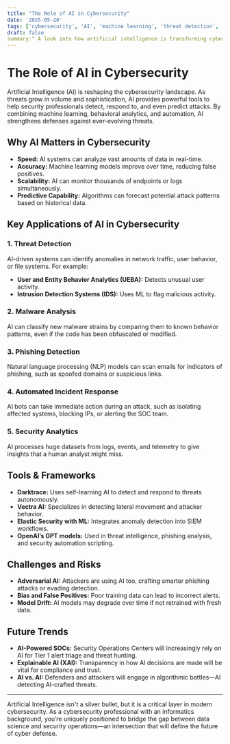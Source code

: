 ```yaml
---
title: "The Role of AI in Cybersecurity"
date: '2025-05-20'
tags: ['cybersecurity', 'AI', 'machine learning', 'threat detection', 'infosec']
draft: false
summary:" A look into how artificial intelligence is transforming cybersecurity, from threat detection to automated response."
---
```


# The Role of AI in Cybersecurity

Artificial Intelligence (AI) is reshaping the cybersecurity landscape. As threats grow in volume and sophistication, AI provides powerful tools to help security professionals detect, respond to, and even predict attacks. By combining machine learning, behavioral analytics, and automation, AI strengthens defenses against ever-evolving threats.

## Why AI Matters in Cybersecurity

- **Speed:** AI systems can analyze vast amounts of data in real-time.
- **Accuracy:** Machine learning models improve over time, reducing false positives.
- **Scalability:** AI can monitor thousands of endpoints or logs simultaneously.
- **Predictive Capability:** Algorithms can forecast potential attack patterns based on historical data.

## Key Applications of AI in Cybersecurity

### 1. Threat Detection

AI-driven systems can identify anomalies in network traffic, user behavior, or file systems. For example:

- **User and Entity Behavior Analytics (UEBA):** Detects unusual user activity.
- **Intrusion Detection Systems (IDS):** Uses ML to flag malicious activity.

### 2. Malware Analysis

AI can classify new malware strains by comparing them to known behavior patterns, even if the code has been obfuscated or modified.

### 3. Phishing Detection

Natural language processing (NLP) models can scan emails for indicators of phishing, such as spoofed domains or suspicious links.

### 4. Automated Incident Response

AI bots can take immediate action during an attack, such as isolating affected systems, blocking IPs, or alerting the SOC team.

### 5. Security Analytics

AI processes huge datasets from logs, events, and telemetry to give insights that a human analyst might miss.

## Tools & Frameworks

- **Darktrace:** Uses self-learning AI to detect and respond to threats autonomously.
- **Vectra AI:** Specializes in detecting lateral movement and attacker behavior.
- **Elastic Security with ML:** Integrates anomaly detection into SIEM workflows.
- **OpenAI’s GPT models:** Used in threat intelligence, phishing analysis, and security automation scripting.

## Challenges and Risks

- **Adversarial AI:** Attackers are using AI too, crafting smarter phishing attacks or evading detection.
- **Bias and False Positives:** Poor training data can lead to incorrect alerts.
- **Model Drift:** AI models may degrade over time if not retrained with fresh data.

## Future Trends

- **AI-Powered SOCs:** Security Operations Centers will increasingly rely on AI for Tier 1 alert triage and threat hunting.
- **Explainable AI (XAI):** Transparency in how AI decisions are made will be vital for compliance and trust.
- **AI vs. AI:** Defenders and attackers will engage in algorithmic battles—AI detecting AI-crafted threats.

---

Artificial Intelligence isn't a silver bullet, but it is a critical layer in modern cybersecurity. As a cybersecurity professional with an informatics background, you’re uniquely positioned to bridge the gap between data science and security operations—an intersection that will define the future of cyber defense.
